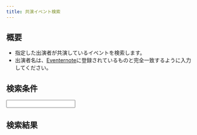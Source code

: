```yaml
---
title: 共演イベント検索
---
```



## 概要

- 指定した出演者が共演しているイベントを検索します。
- 出演者名は、[Eventernote](https://www.eventernote.com)に登録されているものと完全一致するように入力してください。

## 検索条件

<div class="not-content">
  <Input client:load />
</div>

## 検索結果

<div class="not-content">
  <Output client:load />
</div>
